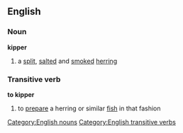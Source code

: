 ==English==
===Noun===
'''kipper'''
#a [[split]], [[salted]] and [[smoked]] [[herring]]
===Transitive verb===
'''to kipper'''
#to [[prepare]] a herring or similar [[fish]] in that fashion
[[Category:English nouns]]
[[Category:English transitive verbs]]